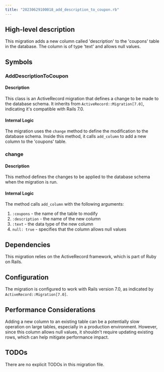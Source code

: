 ```yaml
---
title: "20230629100018_add_description_to_coupon.rb"
---
```


## High-level description
This migration adds a new column called 'description' to the 'coupons' table in the database. The column is of type 'text' and allows null values.

## Symbols

### AddDescriptionToCoupon
#### Description
This class is an ActiveRecord migration that defines a change to be made to the database schema. It inherits from `ActiveRecord::Migration[7.0]`, indicating it's compatible with Rails 7.0.

#### Internal Logic
The migration uses the `change` method to define the modification to the database schema. Inside this method, it calls `add_column` to add a new column to the 'coupons' table.

### change
#### Description
This method defines the changes to be applied to the database schema when the migration is run.

#### Internal Logic
The method calls `add_column` with the following arguments:
1. `:coupons` - the name of the table to modify
2. `:description` - the name of the new column
3. `:text` - the data type of the new column
4. `null: true` - specifies that the column allows null values

## Dependencies
This migration relies on the ActiveRecord framework, which is part of Ruby on Rails.

## Configuration
The migration is configured to work with Rails version 7.0, as indicated by `ActiveRecord::Migration[7.0]`.

## Performance Considerations
Adding a new column to an existing table can be a potentially slow operation on large tables, especially in a production environment. However, since this column allows null values, it shouldn't require updating existing rows, which can help mitigate performance impact.

## TODOs
There are no explicit TODOs in this migration file.